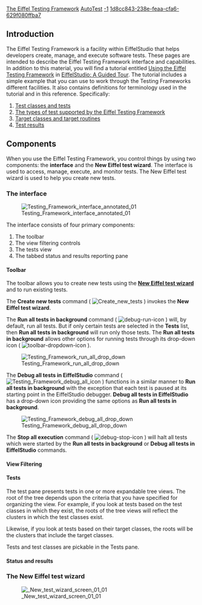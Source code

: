 [[Property:title|The Eiffel Testing Framework]]
[[Property:link_title|AutoTest]]
[[Property:weight|-1]]
[[Property:uuid|1d8cc843-238e-feaa-cfa6-629f080ffba7]]
{{underconstruction}}

==Introduction==

The Eiffel Testing Framework is a facility within EiffelStudio that helps developers create, manage, and execute software tests. These pages are intended to describe the Eiffel Testing Framework interface and capabilities. In addition to this material, you will find a tutorial entitled [[Using the Eiffel Testing Framework]] in [[EiffelStudio: A Guided Tour]]. The tutorial includes a simple example that you can use to work through the Testing Frameworks different facilities. It also contains definitions for terminology used in the tutorial and in this reference. Specifically:

#[[Testing: Background and basics#Test classes and tests|Test classes and tests]]
#[[Testing: Background and basics#Types of tests|The types of test supported by the Eiffel Testing Framework]]
#[[Testing: Background and basics#Anatomy of a test|Target classes and target routines]]
#[[Execute tests#About test results|Test results]]


==Components==

When you use the Eiffel Testing Framework, you control things by using two components: the '''interface''' and the '''New Eiffel test wizard'''. The interface is used to access, manage, execute, and monitor tests. The New Eiffel test wizard is used to help you create new tests.

===The interface===

[[Image:Testing Framework interface annotated 01]]


The interface consists of four primary components: 
# The toolbar
# The view filtering controls 
# The tests view
# The tabbed status and results reporting pane

====Toolbar====

The toolbar allows you to create new tests using the '''[[#The New Eiffel test wizard|New Eiffel test wizard]]''' and to run existing tests.

The '''Create new tests''' command ( [[Image:Create new tests]] ) invokes the '''New Eiffel test wizard'''.

The '''Run all tests in background''' command ( [[Image:debug-run-icon]] ) will, by default, run all tests. But if only certain tests are selected in the '''Tests''' list, then '''Run all tests in background''' will run only those tests. The '''Run all tests in background''' allows other options for running tests through its drop-down icon ( [[Image:toolbar-dropdown-icon]] ).


[[Image:Testing Framework run all drop down]]


The '''Debug all tests in EiffelStudio''' command ( [[Image:Testing Framework debug all icon]] ) functions in a similar manner to '''Run all tests in background''' with the exception that each test is paused at its starting point in the EiffelStudio debugger. '''Debug all tests in EiffelStudio''' has a drop-down icon providing the same options as '''Run all tests in background'''.


[[Image:Testing Framework debug all drop down]]


The '''Stop all execution''' command ( [[Image:debug-stop-icon]] ) will halt all tests which were started by the '''Run all tests in background''' or '''Debug all tests in EiffelStudio''' commands.


====View Filtering====

{{note|This section is under construction pending interface changes. }}


====Tests====

The test pane presents tests in one or more expandable tree views. The root of the tree depends upon the criteria that you have specified for organizing the view. For example, if you look at tests based on the test classes in which they exist, the roots of the tree views will reflect the clusters in which the test classes exist. 

Likewise, if you look at tests based on their target classes, the roots will be the clusters that include the target classes.

Tests and test classes are pickable in the Tests pane.

====Status and results====



===The New Eiffel test wizard===

[[Image: New test wizard screen 01 01]]




